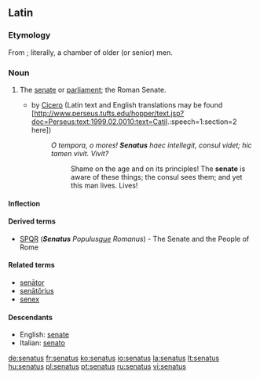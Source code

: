 ==Latin==

===Etymology===
From {{term|senex||old|lang=la}}; literally, a chamber of older (or senior) men.

===Noun===
{{la-noun|senātus|senatus|senātūs|m|fourth}}

# The [[senate]] or [[parliament]]; the Roman Senate.
#* {{term|w:en:Catiline Orations|Catiline Orations}} by [[w:en:Cicero|Cicero]] (Latin text and English translations may be found [http://www.perseus.tufts.edu/hopper/text.jsp?doc=Perseus:text:1999.02.0010:text=Catil.:speech=1:section=2 here])
#*: ''O tempora, o mores! '''Senatus''' haec intellegit, consul videt; hic tamen vivit. Vivit?''
#*:: Shame on the age and on its principles! The '''senate''' is aware of these things; the consul sees them; and yet this man lives. Lives!

====Inflection====
{{ladecl4}}
{{la-decl-4th|senat|senāt}}

====Derived terms====
*[[SPQR]] ('''''Senatus''' Populus[[-que|que]] Romanus'') - The Senate and the People of Rome

====Related terms====
*[[senator#Latin|senātor]]
*[[senatorius|senātōrius]]
*[[senex]]

====Descendants====
*English: [[senate]]
*Italian: [[senato]]

[[de:senatus]]
[[fr:senatus]]
[[ko:senatus]]
[[io:senatus]]
[[la:senatus]]
[[lt:senatus]]
[[hu:senatus]]
[[pl:senatus]]
[[pt:senatus]]
[[ru:senatus]]
[[vi:senatus]]
